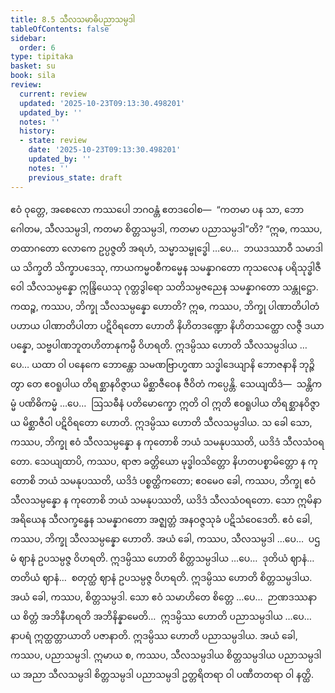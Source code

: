 ```yaml
---
title: 8.5 သီလသမာဓိပညာသမ္ပဒါ
tableOfContents: false
sidebar:
  order: 6
type: tipitaka
basket: su
book: sila
review:
  current: review
  updated: '2025-10-23T09:13:30.498201'
  updated_by: ''
  notes: ''
  history:
  - state: review
    date: '2025-10-23T09:13:30.498201'
    updated_by: ''
    notes: ''
    previous_state: draft
---
```



<ReviewStatus review={frontmatter.review} showDetails={true} />

<HypothesisAnnotation frontmatter={frontmatter} />

<DynamicBreadcrumb />

<Division number="400" book="sila" e="ch" v="6" p="162">

<Paragraph number="668" book="sila">
ဧဝံ ဝုတ္တေ, အစေလော ကဿပေါ ဘဂဝန္တံ ဧတဒဝေါစ—  “ကတမာ ပန သာ, ဘော ဂေါတမ, သီလသမ္ပဒါ, ကတမာ စိတ္တသမ္ပဒါ, ကတမာ ပညာသမ္ပဒါ”တိ? “ဣဓ, ကဿပ, တထာဂတော လောကေ ဥပ္ပဇ္ဇတိ အရဟံ, သမ္မာသမ္ဗုဒ္ဓေါ …ပေ…  ဘယဒဿာဝီ သမာဒါယ သိက္ခတိ သိက္ခာပဒေသု, ကာယကမ္မဝစီကမ္မေန သမန္နာဂတော ကုသလေန ပရိသုဒ္ဓါဇီဝေါ သီလသမ္ပန္နော ဣန္ဒြိယေသု ဂုတ္တဒွါရော သတိသမ္ပဇညေန သမန္နာဂတော သန္တုဋ္ဌော.
</Paragraph>

</Division>
<Division number="401" book="sila" e="ch" v="6" p="162">

<Paragraph number="669" book="sila">
ကထဉ္စ, ကဿပ, ဘိက္ခု သီလသမ္ပန္နော ဟောတိ? ဣဓ, ကဿပ, ဘိက္ခု ပါဏာတိပါတံ ပဟာယ ပါဏာတိပါတာ ပဋိဝိရတော ဟောတိ နိဟိတဒဏ္ဍော နိဟိတသတ္ထော လဇ္ဇီ ဒယာပန္နော, သဗ္ဗပါဏဘူတဟိတာနုကမ္ပီ ဝိဟရတိ. ဣဒမ္ပိဿ ဟောတိ သီလသမ္ပဒါယ …ပေ…
</Paragraph>

<Paragraph number="670" book="sila">
ယထာ ဝါ ပနေကေ ဘောန္တော သမဏဗြာဟ္မဏာ သဒ္ဓါဒေယျာနိ ဘောဇနာနိ ဘုဉ္ဇိတွာ တေ ဧဝရူပါယ တိရစ္ဆာနဝိဇ္ဇာယ မိစ္ဆာဇီဝေန ဇီဝိတံ ကပ္ပေန္တိ. သေယျထိဒံ—  သန္တိကမ္မံ ပဏိဓိကမ္မံ …ပေ…  ဩသဓီနံ ပတိမောက္ခော ဣတိ ဝါ ဣတိ ဧဝရူပါယ တိရစ္ဆာနဝိဇ္ဇာယ မိစ္ဆာဇီဝါ ပဋိဝိရတော ဟောတိ. ဣဒမ္ပိဿ ဟောတိ သီလသမ္ပဒါယ.
</Paragraph>

<Paragraph number="671" book="sila">
သ ခေါ သော, ကဿပ, ဘိက္ခု ဧဝံ သီလသမ္ပန္နော န ကုတောစိ ဘယံ သမနုပဿတိ, ယဒိဒံ သီလသံဝရတော. သေယျထာပိ, ကဿပ, ရာဇာ ခတ္တိယော မုဒ္ဓါဝသိတ္တော နိဟတပစ္စာမိတ္တော န ကုတောစိ ဘယံ သမနုပဿတိ, ယဒိဒံ ပစ္စတ္ထိကတော; ဧဝမေဝ ခေါ, ကဿပ, ဘိက္ခု ဧဝံ သီလသမ္ပန္နော န ကုတောစိ ဘယံ သမနုပဿတိ, ယဒိဒံ သီလသံဝရတော. သော ဣမိနာ အရိယေန သီလက္ခန္ဓေန သမန္နာဂတော အဇ္ဈတ္တံ အနဝဇ္ဇသုခံ ပဋိသံဝေဒေတိ. ဧဝံ ခေါ, ကဿပ, ဘိက္ခု သီလသမ္ပန္နော ဟောတိ. အယံ ခေါ, ကဿပ, သီလသမ္ပဒါ …ပေ…  ပဌမံ ဈာနံ ဥပသမ္ပဇ္ဇ ဝိဟရတိ. ဣဒမ္ပိဿ ဟောတိ စိတ္တသမ္ပဒါယ …ပေ…  ဒုတိယံ ဈာနံ…  တတိယံ ဈာနံ…  စတုတ္ထံ ဈာနံ ဥပသမ္ပဇ္ဇ ဝိဟရတိ. ဣဒမ္ပိဿ ဟောတိ စိတ္တသမ္ပဒါယ. အယံ ခေါ, ကဿပ, စိတ္တသမ္ပဒါ.
</Paragraph>

<Paragraph number="672" book="sila">
သော ဧဝံ သမာဟိတေ စိတ္တေ …ပေ…  ဉာဏဒဿနာယ စိတ္တံ အဘိနီဟရတိ အဘိနိန္နာမေတိ…  ဣဒမ္ပိဿ ဟောတိ ပညာသမ္ပဒါယ …ပေ…  နာပရံ ဣတ္ထတ္တာယာတိ ပဇာနာတိ. ဣဒမ္ပိဿ ဟောတိ ပညာသမ္ပဒါယ. အယံ ခေါ, ကဿပ, ပညာသမ္ပဒါ.
</Paragraph>

<Paragraph number="673" book="sila">
ဣမာယ စ, ကဿပ, သီလသမ္ပဒါယ စိတ္တသမ္ပဒါယ ပညာသမ္ပဒါယ အညာ သီလသမ္ပဒါ စိတ္တသမ္ပဒါ ပညာသမ္ပဒါ ဥတ္တရိတရာ ဝါ ပဏီတတရာ ဝါ နတ္ထိ.
</Paragraph>
</Division>